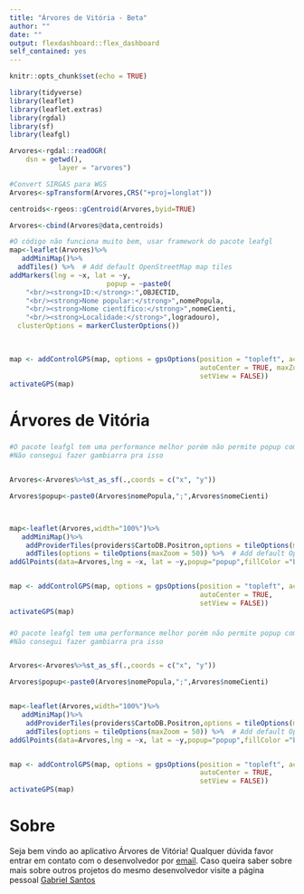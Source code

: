 ```yaml
---
title: "Árvores de Vitória - Beta"
author: ""
date: ""
output: flexdashboard::flex_dashboard
self_contained: yes
---
```


```r
knitr::opts_chunk$set(echo = TRUE)
```

```r
library(tidyverse)
library(leaflet)
library(leaflet.extras)
library(rgdal)
library(sf)
library(leafgl)
```

```r
Arvores<-rgdal::readOGR(
	dsn = getwd(), 
			layer = "arvores")
```

```r
#Convert SIRGAS para WGS
Arvores<-spTransform(Arvores,CRS("+proj=longlat"))
```


```r
centroids<-rgeos::gCentroid(Arvores,byid=TRUE)

Arvores<-cbind(Arvores@data,centroids)
```

```r
#O código não funciona muito bem, usar framework do pacote leafgl
map<-leaflet(Arvores)%>%
   addMiniMap()%>%
  addTiles() %>%  # Add default OpenStreetMap map tiles
addMarkers(lng = ~x, lat = ~y,
                        popup = ~paste0(
	"<br/><strong>ID:</strong>:",OBJECTID,
	"<br/><strong>Nome popular:</strong>",nomePopula,
	"<br/><strong>Nome científico:</strong>",nomeCienti,
	"<br/><strong>Localidade:</strong>",logradouro),
  clusterOptions = markerClusterOptions())
  
  

map <- addControlGPS(map, options = gpsOptions(position = "topleft", activate = TRUE, 
                                               autoCenter = TRUE, maxZoom = 25, 
                                               setView = FALSE))
activateGPS(map)

```


# Árvores de Vitória


### {.mobile}

```r
#O pacote leafgl tem uma performance melhor porém não permite popup com multiplas linhas. 
#Não consegui fazer gambiarra pra isso


Arvores<-Arvores%>%st_as_sf(.,coords = c("x", "y"))

Arvores$popup<-paste0(Arvores$nomePopula,";",Arvores$nomeCienti)



map<-leaflet(Arvores,width="100%")%>%
   addMiniMap()%>%
    addProviderTiles(providers$CartoDB.Positron,options = tileOptions(maxZoom = 50))%>%
    addTiles(options = tileOptions(maxZoom = 50)) %>%  # Add default OpenStreetMap map tiles
addGlPoints(data=Arvores,lng = ~x, lat = ~y,popup="popup",fillColor ="blueviolet",fillOpacity = 1)


map <- addControlGPS(map, options = gpsOptions(position = "topleft", activate = TRUE, 
                                               autoCenter = TRUE, 
                                               setView = FALSE))
activateGPS(map)

```



### {.no-mobile}

```r
#O pacote leafgl tem uma performance melhor porém não permite popup com multiplas linhas. 
#Não consegui fazer gambiarra pra isso


Arvores<-Arvores%>%st_as_sf(.,coords = c("x", "y"))

Arvores$popup<-paste0(Arvores$nomePopula,";",Arvores$nomeCienti)


map<-leaflet(Arvores,width="100%")%>%
   addMiniMap()%>%
    addProviderTiles(providers$CartoDB.Positron,options = tileOptions(maxZoom = 50))%>%
    addTiles(options = tileOptions(maxZoom = 50)) %>%  # Add default OpenStreetMap map tiles
addGlPoints(data=Arvores,lng = ~x, lat = ~y,popup="popup",fillColor ="blueviolet",fillOpacity = 1)


map <- addControlGPS(map, options = gpsOptions(position = "topleft", activate = TRUE, 
                                               autoCenter = TRUE, 
                                               setView = FALSE))
activateGPS(map)

```

# Sobre

Seja bem vindo ao aplicativo Árvores de Vitória! Qualquer dúvida favor entrar em contato com o desenvolvedor por [email](mailto:ssantos.gabriel@gmail.com). Caso queira saber sobre mais sobre outros projetos do mesmo desenvolvedor visite a página pessoal [Gabriel Santos](https://ecosantos.netlify.app/)

